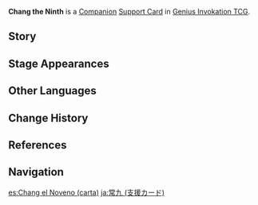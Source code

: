 {{About|the [[Genius Invokation TCG]] Support Card|the [[NPC]]|Chang the Ninth}}
{{Genius Invokation TCG Infobox
|title     = Chang the Ninth
|id        = 322009
|image     = Chang the Ninth Support Card.png
|type      = Support Card
|group     = Companion
|effect    = '''When either side uses a Skill:''' If '''Physical DMG''' or '''Piercing DMG''' was dealt, or an '''Elemental Reaction''' was triggered, this card gains '''1 Inspiration'''.<br>When this card gains '''3 Inspiration''', discard this card, then draw 2 cards.
|matching  = 0
|source1   = {{Sold By}}
|features  = Chang the Ninth
}}
'''Chang the Ninth''' is a [[Companion Card|Companion]] [[Support Card]] in [[Genius Invokation TCG]].

==Story==
{{Description|"He who has not known poverty has yet to become a true man, and at least this man has books to keep him company!"|title=Chang the Ninth, Listless Literati}}

==Stage Appearances==
{{Genius Invokation TCG Stage Appearances}}

==Other Languages==
{{Other Languages|Transclude=Chang the Ninth}}

==Change History==
{{Change History|3.3}}

==References==
{{Reflist}}

==Navigation==
{{Genius Invokation TCG Navbox|Support Card Obtainable}}

[[es:Chang el Noveno (carta)]]
[[ja:常九 (支援カード)]]